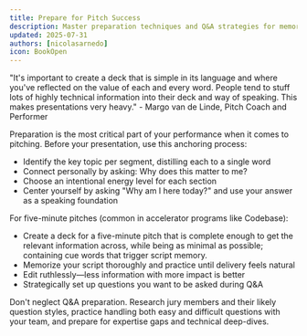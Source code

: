 ```yaml
---
title: Prepare for Pitch Success
description: Master preparation techniques and Q&A strategies for memorable pitch performances
updated: 2025-07-31
authors: [nicolasarnedo]
icon: BookOpen
---
```


<YouTube id="oFqgBB45RUI" params="start=0&rel=0&modestbranding=1" /> 

<Callout type="quote">
<div style={{ fontSize: '1.1rem'}}>
<span style={{ fontWeight: 'bold' }}>"It's important to create a deck that is simple in its language and where you've reflected on the value of each and every word. People tend to stuff lots of highly technical information into their deck and way of speaking. This makes presentations very heavy."</span> - Margo van de Linde, Pitch Coach and Performer
</div>
</Callout>

Preparation is the most critical part of your performance when it comes to pitching. Before your presentation, use this anchoring process:
- Identify the key topic per segment, distilling each to a single word
- Connect personally by asking: Why does this matter to me?
- Choose an intentional energy level for each section
- Center yourself by asking "Why am I here today?" and use your answer as a speaking foundation

For five-minute pitches (common in accelerator programs like Codebase):
- Create a deck for a five-minute pitch that is complete enough to get the relevant information across, while being as minimal as possible; containing cue words that trigger script memory.
- Memorize your script thoroughly and practice until delivery feels natural
- Edit ruthlessly—less information with more impact is better
- Strategically set up questions you want to be asked during Q&A

Don't neglect Q&A preparation. Research jury members and their likely question styles, practice handling both easy and difficult questions with your team, and prepare for expertise gaps and technical deep-dives.
